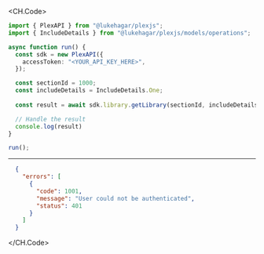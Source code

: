 
<CH.Code>
```typescript GetLibrary.ts
import { PlexAPI } from "@lukehagar/plexjs";
import { IncludeDetails } from "@lukehagar/plexjs/models/operations";

async function run() {
  const sdk = new PlexAPI({
    accessToken: "<YOUR_API_KEY_HERE>",
  });

  const sectionId = 1000;
  const includeDetails = IncludeDetails.One;
  
  const result = await sdk.library.getLibrary(sectionId, includeDetails);

  // Handle the result
  console.log(result)
}

run();
```
---

```json Example Response
  {
    "errors": [
      {
        "code": 1001,
        "message": "User could not be authenticated",
        "status": 401
      }
    ]
  }
```
</CH.Code>
